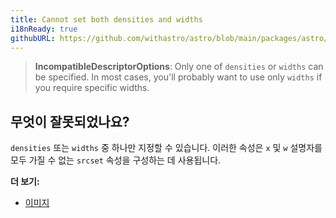 ```yaml
---
title: Cannot set both densities and widths
i18nReady: true
githubURL: https://github.com/withastro/astro/blob/main/packages/astro/src/core/errors/errors-data.ts
---
```


> **IncompatibleDescriptorOptions**: Only one of `densities` or `widths` can be specified. In most cases, you'll probably want to use only `widths` if you require specific widths.

## 무엇이 잘못되었나요?

`densities` 또는 `widths` 중 하나만 지정할 수 있습니다. 이러한 속성은 `x` 및 `w` 설명자를 모두 가질 수 없는 `srcset` 속성을 구성하는 데 사용됩니다.

**더 보기:**

-  [이미지](/ko/guides/images/)